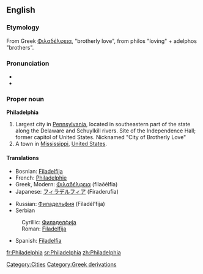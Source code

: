 ==English==
{{wikipediapar|Philadelphia, Pennsylvania}}
===Etymology===
From Greek [[Φιλαδέλφεια]], "brotherly love", from philos "loving" + adelphos "brothers".

===Pronunciation===
*{{audio|en-uk-Philadelphia.ogg|Audio (UK)}}
*{{audio|en-us-Philadelphia.ogg|Audio (US)}}

===Proper noun===
'''Philadelphia'''

# Largest city in [[Pennsylvania]], located in southeastern part of the state along the Delaware and Schuylkill rivers. Site of the Independence Hall; former capitol of United States. Nicknamed "City of Brotherly Love"
# A town in [[Mississippi]], [[United States]].

====Translations====
{{top}}
*Bosnian: [[Filadelfija#Bosnian|Filadelfija]] {{f}}
*French: [[Philadelphie]]
*Greek, Modern: [[Φιλαδέλφεια]] (filaðélfia) {{f}}
*Japanese: [[フィラデルフィア]] (Firaderufia)
{{mid}}
*Russian: [[Филадельфия]] (Filadél’fija) {{f}}
*Serbian
:Cyrillic: [[Филаделфија#Serbian|Филаделфија]] {{f}}
:Roman: [[Filadelfija#Serbian|Filadelfija]] {{f}}
*Spanish: [[Filadelfia]] {{f}}
{{bottom}}

[[Category:Cities]]
[[Category:Greek derivations]]

[[fr:Philadelphia]]
[[sr:Philadelphia]]
[[zh:Philadelphia]]